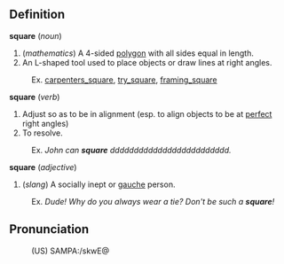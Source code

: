 ==Definition==

<b>square</b> (<i>noun</i>)
# (<i>mathematics</i>) A 4-sided [[polygon]] with all sides equal in length.
# An L-shaped tool used to place objects or draw lines at right angles.
:Ex. [[carpenters_square]], [[try_square]], [[framing_square]]

<b>square</b> (<i>verb</i>)
# Adjust so as to be in alignment (esp. to align objects to be at [[perfect]] right angles)
# To resolve.
:Ex. <i>John can <b>square</b> ddddddddddddddddddddddddd.</i>

<b>square</b> (<i>adjective</i>)
# (<i>slang</i>) A socially inept or [[gauche]] person.
:Ex. <i>Dude!  Why do you always wear a tie? Don't be such a <b>square</b>!</i>

==Pronunciation==
:(US) SAMPA:/skwE@